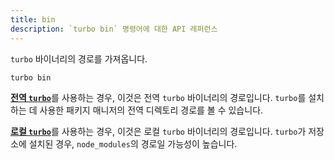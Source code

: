 ```yaml
---
title: bin
description: `turbo bin` 명령어에 대한 API 레퍼런스
---
```


`turbo` 바이너리의 경로를 가져옵니다.

```bash title="Terminal"
turbo bin
```

[**전역 `turbo`**](/docs/getting-started/installation#global-installation)를 사용하는 경우, 이것은 전역 `turbo` 바이너리의 경로입니다. `turbo`를 설치하는 데 사용한 패키지 매니저의 전역 디렉토리 경로를 볼 수 있습니다.

[**로컬 `turbo`**](/docs/getting-started/installation#repository-installation)를 사용하는 경우, 이것은 로컬 `turbo` 바이너리의 경로입니다. `turbo`가 저장소에 설치된 경우, `node_modules`의 경로일 가능성이 높습니다.
